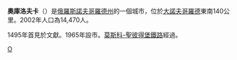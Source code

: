 {{coord|58|23|N|33|18|E|display=title}}
'''奧庫洛夫卡'''（{{lang-ru|Оку́ловка}}）是[[俄羅斯|俄羅斯]][[諾夫哥羅德州|諾夫哥羅德州]]的一個城市，位於[[大諾夫哥羅德|大諾夫哥羅德]]東南140公里。2002年人口為14,470人。

1495年首見於文獻。1965年設市。[[莫斯科-聖彼得堡鐵路|莫斯科-聖彼得堡鐵路]]經過。

{{諾夫哥羅德州城市}}

[[Category:諾夫哥羅德州城市|О]]